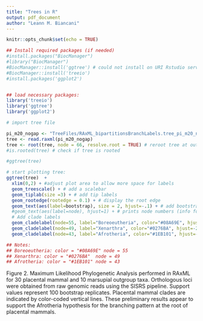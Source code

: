 ```yaml
---
title: "Trees in R"
output: pdf_document
author: "Leann M. Biancani"
---
```


```r
knitr::opts_chunk$set(echo = TRUE)

## Install required packages (if needed)
#install.packages("BiocManager")
#library("BiocManager")
#BiocManager::install('ggtree') # could not install on URI Rstudio server
#BiocManager::install('treeio')
#install.packages('ggplot2')


## load necessary packages:
library('treeio')
library('ggtree')
library('ggplot2')

```


```r

# import tree file

pi_m20_nogap <- "TreeFiles/RAxML_bipartitionsBranchLabels.tree_pi_m20_nogap"
tree <- read.raxml(pi_m20_nogap)
tree <- root(tree, node = 66, resolve.root = TRUE) # reroot tree at outgroup
#is.rooted(tree) # check if tree is rooted

#ggtree(tree)

# start plotting tree:
ggtree(tree)  +
  xlim(0,2) + #adjust plot area to allow more space for labels
  geom_treescale() + # add a scalebar
  geom_tiplab(size =3) + # add tip labels
  geom_rootedge(rootedge = 0.1) + # display the root edge
  geom_text(aes(label=bootstrap), size = 2, hjust=-.1) + # add bootstrap support to nodes (shifting labels slightly to the right)
  #geom_text(aes(label=node), hjust=1) + # prints node numbers (info for rerooting: marsupial clade = node 66)
  # Add clade labels
  geom_cladelabel(node=55, label="Boreoeutheria", color="#08A69E", hjust=-1.25) +
  geom_cladelabel(node=49, label="Xenarthra", color="#0276BA", hjust=-2.5) +
  geom_cladelabel(node=43, label="Afrotheria", color="#1EB101", hjust=-1.75)

## Notes:
## Boreoeutheria: color = "#08A69E" node = 55
## Xenarthra: color = "#0276BA"  node = 49
## Afrotheria: color = "#1EB101" node = 43

```

Figure 2. Maximum Likelihood Phylogenetic Analysis performed in RAxML for 30 placental mammal and 10 marsupial outgroup taxa. Orthologous loci were obtained from raw genomic reads using the SISRS pipeline. Support values represent 100 bootstrap replicates. Placental mammal clades are indicated by color-coded vertical lines.  These preliminary results appear to support the Afrotheria hypothesis for the branching pattern at the root of placental mammals. 